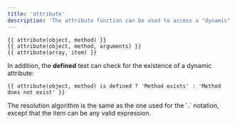 ```yaml
---
title: 'attribute'
description: 'The attribute function can be used to access a "dynamic" attribute of a variable.'
---
```


```canvas
{{ attribute(object, method) }}
{{ attribute(object, method, arguments) }}
{{ attribute(array, item) }}
```

In addition, the **defined** test can check for the existence of a dynamic attribute:

```canvas
{{ attribute(object, method) is defined ? 'Method exists' : 'Method does not exist' }}
```

<Callout>
The resolution algorithm is the same as the one used for the `.` notation, except that the item can be any valid expression.
</Callout>
